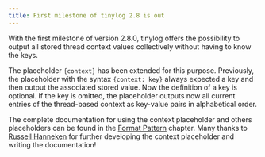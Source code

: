 ```yaml
---
title: First milestone of tinylog 2.8 is out
---
```


With the first milestone of version 2.8.0, tinylog offers the possibility to output all stored thread context values collectively without having to know the keys.

The placeholder `{context}` has been extended for this purpose.
Previously, the placeholder with the syntax `{context: key}` always expected a key and then output the associated stored value.
Now the definition of a key is optional.
If the key is omitted, the placeholder outputs now all current entries of the thread-based context as key-value pairs in alphabetical order.

The complete documentation for using the context placeholder and others placeholders can be found in the [Format Pattern](/v2/configuration/#format-pattern) chapter.
Many thanks to [Russell Hanneken](https://github.com/rhanneken) for further developing the context placeholder and writing the documentation!
